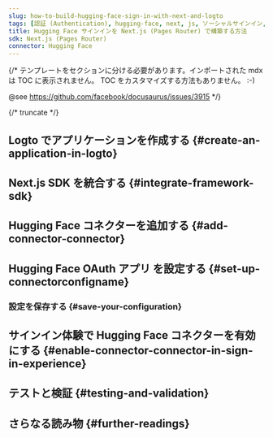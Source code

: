 ```yaml
---
slug: how-to-build-hugging-face-sign-in-with-next-and-logto
tags: [認証 (Authentication), hugging-face, next, js, ソーシャルサインイン, サインイン, ログイン]
title: Hugging Face サインインを Next.js (Pages Router) で構築する方法
sdk: Next.js (Pages Router)
connector: Hugging Face
---
```


{/*
  テンプレートをセクションに分ける必要があります。インポートされた mdx は TOC に表示されません。
  TOC をカスタマイズする方法もありません。 :-)

  @see https://github.com/facebook/docusaurus/issues/3915
*/}




{/* truncate */}

<Intro connector={connector} sdk="Next.js (Pages Router)" link="https://nextjs.org" />

## Logto でアプリケーションを作成する \{#create-an-application-in-logto}

<CreateApplication type="Traditional web" framework="Next.js" />

## Next.js SDK を統合する \{#integrate-framework-sdk}

<IntegrateSdk />

## Hugging Face コネクターを追加する \{#add-connector-connector}

<AddSocialConnector connector={connector} framework="Next.js" />

## Hugging Face OAuth アプリ を設定する \{#set-up-connectorconfigname}

<ConnectorGuide />

### 設定を保存する \{#save-your-configuration}

<SaveYourConfiguration connector={connector} />

## サインイン体験で Hugging Face コネクターを有効にする \{#enable-connector-connector-in-sign-in-experience}

<EnableSocialConnector connector={connector} />

## テストと検証 \{#testing-and-validation}

<TestingAndValidation connector={connector} sdk="Next.js (Pages Router)" />

## さらなる読み物 \{#further-readings}

<FurtherReadings />